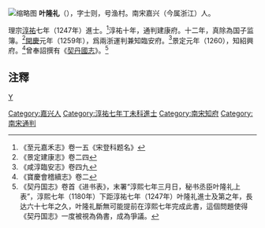 [[File:莲花峰宋淳佑丁未(1247)天台李艮等人题名.jpg|缩略图]]
'''叶隆礼'''（{{bd|?||?|}}），字士则，号渔村。南宋嘉兴（今属浙江）人。

理宗[[淳祐|淳祐]]七年（1247年）進士。<ref>《至元嘉禾志》卷一五《宋登科题名》</ref>淳祐十年，通判建康府。十二年，真除為国子监簿。<ref>《景定建康志》卷二四</ref>[[開慶|開慶]]元年（1259年），爲兩浙運判兼知臨安府。<ref>《咸淳臨安志》卷四九</ref>景定元年（1260），知紹興府。<ref>《寶慶會稽續志》卷二</ref>曾奉詔撰有《[[契丹國志|契丹國志]]》。<ref>《契丹国志》卷首《进书表》，末署“淳熙七年三月日，秘书丞臣叶隆礼上表”，淳熙七年（1180年）下距淳祐七年（1247年）叶隆礼進士及第之年，長达六十七年之久，叶隆礼斷無可能提前在淳熙七年完成此書，這個問題使得《契丹国志》一度被視為偽書，成為爭議。</ref>

==注釋==
{{reflist}}
[[category:宋朝官員|Y]]
[[Category:嘉兴人|Category:嘉兴人]]
[[Category:淳祐七年丁未科進士|Category:淳祐七年丁未科進士]]
[[Category:南宋知府|Category:南宋知府]]
[[Category:南宋通判|Category:南宋通判]]